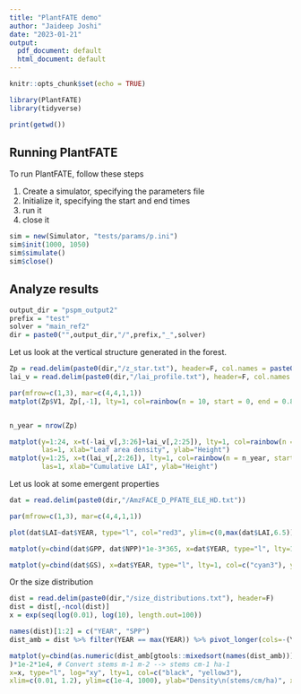 ```yaml
---
title: "PlantFATE demo"
author: "Jaideep Joshi"
date: "2023-01-21"
output:
  pdf_document: default
  html_document: default
---
```


```r
knitr::opts_chunk$set(echo = TRUE)
```

```r
library(PlantFATE)
library(tidyverse)

print(getwd())
```

## Running PlantFATE

To run PlantFATE, follow these steps

1. Create a simulator, specifying the parameters file
2. Initialize it, specifying the start and end times
3. run it
4. close it

```r
sim = new(Simulator, "tests/params/p.ini")
sim$init(1000, 1050)
sim$simulate()
sim$close()
```

## Analyze results
```r
output_dir = "pspm_output2"
prefix = "test"
solver = "main_ref2"
dir = paste0("",output_dir,"/",prefix,"_",solver)
```

Let us look at the vertical structure generated in the forest.

```r
Zp = read.delim(paste0(dir,"/z_star.txt"), header=F, col.names = paste0("V", 1:50))
lai_v = read.delim(paste0(dir,"/lai_profile.txt"), header=F, col.names = paste0("V", 1:27))

par(mfrow=c(1,3), mar=c(4,4,1,1))
matplot(Zp$V1, Zp[,-1], lty=1, col=rainbow(n = 10, start = 0, end = 0.85), type="l", las=1, xlab="Time (years)", ylab="Z*")


n_year = nrow(Zp)

matplot(y=1:24, x=t(-lai_v[,3:26]+lai_v[,2:25]), lty=1, col=rainbow(n = n_year, start = 0, end = 0.85, alpha=20/n_year), type="l",
        las=1, xlab="Leaf area density", ylab="Height")
matplot(y=1:25, x=t(lai_v[,2:26]), lty=1, col=rainbow(n = n_year, start = 0, end = 0.85, alpha=20/n_year), type="l",
        las=1, xlab="Cumulative LAI", ylab="Height")

```

Let us look at some emergent properties

```r
dat = read.delim(paste0(dir,"/AmzFACE_D_PFATE_ELE_HD.txt"))

par(mfrow=c(1,3), mar=c(4,4,1,1))

plot(dat$LAI~dat$YEAR, type="l", col="red3", ylim=c(0,max(dat$LAI,6.5)), xlab="Time (years)", ylab="Total LAI")

matplot(y=cbind(dat$GPP, dat$NPP)*1e-3*365, x=dat$YEAR, type="l", lty=1, col=c("green4", "green3"), ylab="GPP, NPP\n(kgC/m2/yr)", xlab="Time (years)")

matplot(y=cbind(dat$GS), x=dat$YEAR, type="l", lty=1, col=c("cyan3"), ylab="Stomatal conductance\n(mol/m2/s)", xlab="Time (years)")


```

Or the size distribution

```r
dist = read.delim(paste0(dir,"/size_distributions.txt"), header=F)
dist = dist[,-ncol(dist)]
x = exp(seq(log(0.01), log(10), length.out=100))

names(dist)[1:2] = c("YEAR", "SPP")
dist_amb = dist %>% filter(YEAR == max(YEAR)) %>% pivot_longer(cols=-(YEAR:SPP), names_to="size_class") %>% group_by(YEAR,size_class) %>% summarize(de = sum(value, na.rm=T)) %>% pivot_wider(names_from = size_class, values_from = de) %>% colMeans(na.rm=T)

matplot(y=cbind(as.numeric(dist_amb[gtools::mixedsort(names(dist_amb))][-1])
)*1e-2*1e4, # Convert stems m-1 m-2 --> stems cm-1 ha-1
x=x, type="l", log="xy", lty=1, col=c("black", "yellow3"), 
xlim=c(0.01, 1.2), ylim=c(1e-4, 1000), ylab="Density\n(stems/cm/ha)", xlab="Diameter (m)", las=0)

```

